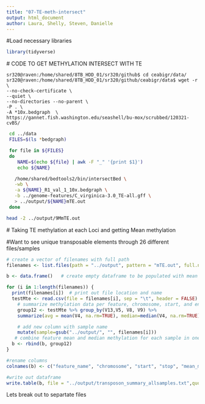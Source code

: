 ```yaml
---
title: "07-TE-meth-intersect"
output: html_document
author: Laura, Shelly, Steven, Danielle
---
```



#Load necessary libraries
```r
library(tidyverse)
```



 # CODE TO GET METHYLATION INTERSECT WITH TE
```
sr320@raven:/home/shared/8TB_HDD_01/sr320/github$ cd ceabigr/data/
sr320@raven:/home/shared/8TB_HDD_01/sr320/github/ceabigr/data$ wget -r \
--no-check-certificate \
--quiet \
--no-directories --no-parent \
-P . \
-A *10x.bedgraph  \
https://gannet.fish.washington.edu/seashell/bu-mox/scrubbed/120321-cvBS/
```




```bash
 cd ../data
 FILES=$(ls *bedgraph)

 for file in ${FILES}
 do
    NAME=$(echo ${file} | awk -F "_" '{print $1}')
    echo ${NAME}

   /home/shared/bedtools2/bin/intersectBed \
   -wb \
   -a ${NAME}_R1_val_1_10x.bedgraph \
   -b ../genome-features/C_virginica-3.0_TE-all.gff \
   > ../output/${NAME}mTE.out
 done  
```


```bash
head -2 ../output/9MmTE.out
```



 # Taking TE methylation at each Loci and getting Mean methylation



 

#Want to see unique transposable elements through 26 different files/samples 
```r
# create a vector of filenames with full path 
filenames <- list.files(path = "../output", pattern = "mTE.out", full.names = TRUE)  

b <- data.frame()   # create empty dataframe to be populated with mean & median summary stats for each feature within a sample 

for (i in 1:length(filenames)) {  
  print(filenames[i])  # print out file location and name 
  testMte <- read.csv(file = filenames[i], sep = "\t", header = FALSE) # read in each sample data 
    # summarize methylation data per feature, chromosome, start, and end position with mean & median 
    group12 <- testMte %>% group_by(V13,V5, V8, V9) %>%   
    summarize(avg = mean(V4, na.rm=TRUE), median=median(V4, na.rm=TRUE)) %>%

    # add new column with sample name 
    mutate(sample=gsub("../output/", "", filenames[i]))
   # combine feature mean and median methylation for each sample in one common dataframe called b
  b <- rbind(b, group12)
}

#rename columns
colnames(b) <- c("feature_name", "chromosome", "start", "stop", "mean_meth", "median_meth", "sample")


```

```r
#write out dataframe
write.table(b, file = "../output/transposon_summary_allsamples.txt",quote = F, row.names = F, sep = "\t")
```




Lets break out to separtate files








